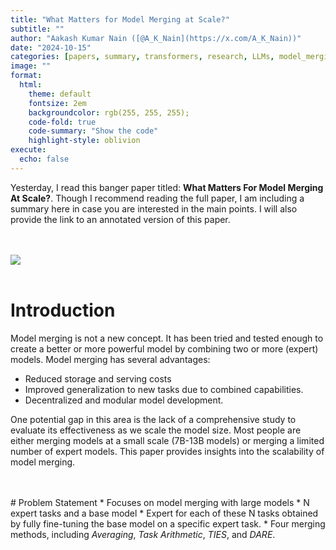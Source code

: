 ```yaml
---
title: "What Matters for Model Merging at Scale?"
subtitle: ""
author: "Aakash Kumar Nain ([@A_K_Nain](https://x.com/A_K_Nain))"
date: "2024-10-15"
categories: [papers, summary, transformers, research, LLMs, model_merging]
image: ""
format:
  html:
    theme: default
    fontsize: 2em
    backgroundcolor: rgb(255, 255, 255);
    code-fold: true
    code-summary: "Show the code"
    highlight-style: oblivion
execute: 
  echo: false
---
```


Yesterday, I read this banger paper titled: **What Matters For Model Merging At Scale?**.
Though I recommend reading the full paper, I am including a summary here in case you are interested
in the main points. I will also provide the link to an annotated version of this paper.

<br><br>
![](paper_screenshots/model_merging_at_scale/1.png)
<br><br>

# Introduction
Model merging is not a new concept. It has been tried and tested enough to create a better or
more powerful model by combining two or more (expert) models. Model merging has several advantages:

* Reduced storage and serving costs
* Improved generalization to new tasks due to combined capabilities.
* Decentralized and modular model development.


One potential gap in this area is the lack of a comprehensive study to evaluate its effectiveness as
we scale the model size. Most people are either merging models at a small scale (7B-13B models) or
merging a limited number of expert models. This paper provides insights into the scalability of
model merging.

<br><br>
# Problem Statement
* Focuses on model merging with large models
* N expert tasks and a base model
* Expert for each of these N tasks obtained by fully fine-tuning the base model on a specific expert task.
* Four merging methods, including *Averaging*, *Task Arithmetic*, *TIES*, and *DARE*.